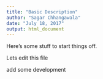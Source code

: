 ```yaml
---
title: "Basic Description"
author: "Sagar Chhangawala"
date: "July 18, 2017"
output: html_document
---
```


Here's some stuff to start things off. 

Lets edit this file

add some development